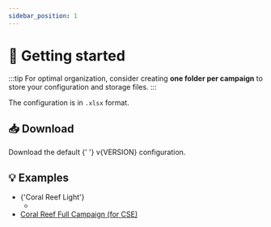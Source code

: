 ```yaml
---
sidebar_position: 1
---
```



# 🏃 Getting started

:::tip
For optimal organization, consider creating **one folder per campaign** to
store your configuration and storage files.
:::

The <ExcelIcon /> configuration is in `.xlsx` format.

## 📥 Download

<Fragment>
  Download the default <ExcelIcon />{' '}
  <ExcelFile version={VERSION}>v{VERSION} configuration</ExcelFile>.
</Fragment>

## 💡 Examples

<ul>
  <li>
    {'Coral Reef Light'}
    <ul>
      <li>
        <GithubDirectoryDownloadLink
          version={VERSION}
          isCse
          folderPath={'examples/campaigns/coral-reef-light'}
          name={'Audio, configuration and storage files'}
          size={'275 MB (hosted at github)'}
        />
      </li>
    </ul>
  </li>
  <li>
    <a href={'/docs/CSE/modules/campaign/getting-started/#-examples'}>
      Coral Reef Full Campaign (for <CseIcon /> CSE)
    </a>
  </li>
</ul>
